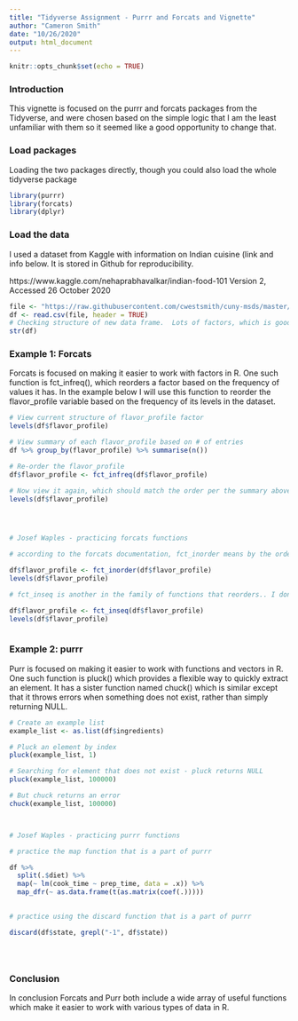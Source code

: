 ```yaml
---
title: "Tidyverse Assignment - Purrr and Forcats and Vignette"
author: "Cameron Smith"
date: "10/26/2020"
output: html_document
---
```


```r
knitr::opts_chunk$set(echo = TRUE)
```

### Introduction

This vignette is focused on the purrr and forcats packages from the Tidyverse, and were chosen based on the simple logic that I am the least unfamiliar with them so it seemed like a good opportunity to change that.

### Load packages

Loading the two packages directly, though you could also load the whole tidyverse package

```r
library(purrr)
library(forcats)
library(dplyr)
```

### Load the data

I used a dataset from Kaggle with information on Indian cuisine (link and info below.  It is stored in Github for reproducibility.

https://www.kaggle.com/nehaprabhavalkar/indian-food-101
Version 2, Accessed 26 October 2020

```r
file <- "https://raw.githubusercontent.com/cwestsmith/cuny-msds/master/datasets/indian_food.csv"
df <- read.csv(file, header = TRUE)
# Checking structure of new data frame.  Lots of factors, which is good for this vignette
str(df)
```

### Example 1: Forcats

Forcats is focused on making it easier to work with factors in R.  One such function is fct_infreq(), which reorders a factor based on the frequency of values it has.  In the example below I will use this function to reorder the flavor_profile variable based on the frequency of its levels in the dataset.

```r
# View current structure of flavor_profile factor
levels(df$flavor_profile)

# View summary of each flavor_profile based on # of entries
df %>% group_by(flavor_profile) %>% summarise(n())

# Re-order the flavor_profile
df$flavor_profile <- fct_infreq(df$flavor_profile)

# Now view it again, which should match the order per the summary above
levels(df$flavor_profile)




# Josef Waples - practicing forcats functions

# according to the forcats documentation, fct_inorder means by the order in which the factors first appear ... I'm not sure what "first" appear means -- I guess from the orginal downloaded data frame? 

df$flavor_profile <- fct_inorder(df$flavor_profile)
levels(df$flavor_profile)

# fct_inseq is another in the family of functions that reorders.. I don't think there is a numeric value for each of these levels that is meaninful, however

df$flavor_profile <- fct_inseq(df$flavor_profile)
levels(df$flavor_profile)



```

### Example 2: purrr

Purr is focused on making it easier to work with functions and vectors in R.  One such function is pluck() which provides a flexible way to quickly extract an element.  It has a sister function named chuck() which is similar except that it throws errors when something does not exist, rather than simply returning NULL.

```r

# Create an example list
example_list <- as.list(df$ingredients)

# Pluck an element by index
pluck(example_list, 1)

# Searching for element that does not exist - pluck returns NULL
pluck(example_list, 100000)

# But chuck returns an error
chuck(example_list, 100000)



# Josef Waples - practicing purrr functions

# practice the map function that is a part of purrr

df %>%
  split(.$diet) %>%
  map(~ lm(cook_time ~ prep_time, data = .x)) %>%
  map_dfr(~ as.data.frame(t(as.matrix(coef(.)))))
  

# practice using the discard function that is a part of purrr

discard(df$state, grepl("-1", df$state))





```

### Conclusion

In conclusion Forcats and Purr both include a wide array of useful functions which make it easier to work with various types of data in R.
